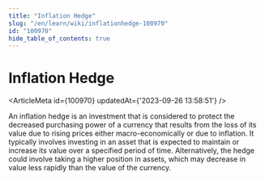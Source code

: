 ```yaml
---
title: "Inflation Hedge"
slug: "/en/learn/wiki/inflationhedge-100970"
id: "100970"
hide_table_of_contents: true
---
```



# Inflation Hedge

<ArticleMeta id={100970} updatedAt={'2023-09-26 13:58:51'} />
<div className='border-solid border-b border-t-0 my-4 border-[var(--ifm-color-gray-300)]' />

An inflation hedge is an investment that is considered to protect the decreased purchasing power of a currency that results from the loss of its value due to rising prices either macro-economically or due to inflation. It typically involves investing in an asset that is expected to maintain or increase its value over a specified period of time. Alternatively, the hedge could involve taking a higher position in assets, which may decrease in value less rapidly than the value of the currency.
